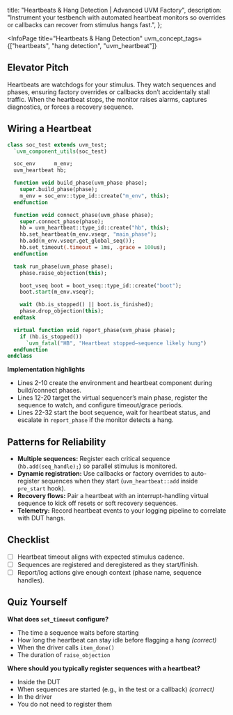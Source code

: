 
  title: "Heartbeats & Hang Detection | Advanced UVM Factory",
  description: "Instrument your testbench with automated heartbeat monitors so overrides or callbacks can recover from stimulus hangs fast.",
};

<InfoPage
  title="Heartbeats & Hang Detection"
  uvm_concept_tags={["heartbeats", "hang detection", "uvm_heartbeat"]}
>

  ## Elevator Pitch

  Heartbeats are watchdogs for your stimulus. They watch sequences and phases, ensuring factory overrides or callbacks don’t accidentally stall traffic. When the heartbeat stops, the monitor raises alarms, captures diagnostics, or forces a recovery sequence.

  ## Wiring a Heartbeat

  ```systemverilog
  class soc_test extends uvm_test;
    `uvm_component_utils(soc_test)

    soc_env      m_env;
    uvm_heartbeat hb;

    function void build_phase(uvm_phase phase);
      super.build_phase(phase);
      m_env = soc_env::type_id::create("m_env", this);
    endfunction

    function void connect_phase(uvm_phase phase);
      super.connect_phase(phase);
      hb = uvm_heartbeat::type_id::create("hb", this);
      hb.set_heartbeat(m_env.vseqr, "main_phase");
      hb.add(m_env.vseqr.get_global_seq());
      hb.set_timeout(.timeout = 1ms, .grace = 100us);
    endfunction

    task run_phase(uvm_phase phase);
      phase.raise_objection(this);

      boot_vseq boot = boot_vseq::type_id::create("boot");
      boot.start(m_env.vseqr);

      wait (hb.is_stopped() || boot.is_finished);
      phase.drop_objection(this);
    endtask

    virtual function void report_phase(uvm_phase phase);
      if (hb.is_stopped())
        `uvm_fatal("HB", "Heartbeat stopped—sequence likely hung")
    endfunction
  endclass
  ```

  **Implementation highlights**
  - Lines 2-10 create the environment and heartbeat component during build/connect phases.
  - Lines 12-20 target the virtual sequencer’s main phase, register the sequence to watch, and configure timeout/grace periods.
  - Lines 22-32 start the boot sequence, wait for heartbeat status, and escalate in `report_phase` if the monitor detects a hang.

  ## Patterns for Reliability

  - **Multiple sequences:** Register each critical sequence (`hb.add(seq_handle);`) so parallel stimulus is monitored.
  - **Dynamic registration:** Use callbacks or factory overrides to auto-register sequences when they start (`uvm_heartbeat::add` inside `pre_start` hook).
  - **Recovery flows:** Pair a heartbeat with an interrupt-handling virtual sequence to kick off resets or soft recovery sequences.
  - **Telemetry:** Record heartbeat events to your logging pipeline to correlate with DUT hangs.

  ## Checklist

  - [ ] Heartbeat timeout aligns with expected stimulus cadence.
  - [ ] Sequences are registered and deregistered as they start/finish.
  - [ ] Report/log actions give enough context (phase name, sequence handles).

  ## Quiz Yourself

  **What does `set_timeout` configure?**
  - The time a sequence waits before starting
  - How long the heartbeat can stay idle before flagging a hang *(correct)*
  - When the driver calls `item_done()`
  - The duration of `raise_objection`

  **Where should you typically register sequences with a heartbeat?**
  - Inside the DUT
  - When sequences are started (e.g., in the test or a callback) *(correct)*
  - In the driver
  - You do not need to register them

</InfoPage>
